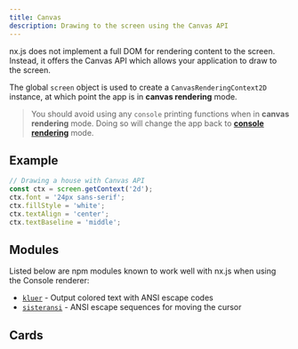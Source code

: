 ```yaml
---
title: Canvas
description: Drawing to the screen using the Canvas API
---
```


nx.js does not implement a full DOM for rendering content to the screen.
Instead, it offers the Canvas API which allows your application to draw to the screen.

The global `screen` object is used to create a `CanvasRenderingContext2D`
instance, at which point the app is in __canvas rendering__ mode.

> You should avoid using any `console` printing functions when in __canvas rendering__ mode.
> Doing so will change the app back to [__console rendering__](/docs/rendering/console) mode.

## Example

```js
// Drawing a house with Canvas API
const ctx = screen.getContext('2d');
ctx.font = '24px sans-serif';
ctx.fillStyle = 'white';
ctx.textAlign = 'center';
ctx.textBaseline = 'middle';
```

## Modules

Listed below are npm modules known to work well with nx.js when using the Console renderer:

* [`kluer`](https://github.com/lukeed/kleur) - Output colored text with ANSI escape codes
* [`sisteransi`](https://github.com/terkelg/sisteransi) - ANSI escape sequences for moving the cursor

## Cards

<Cards>
  <Card title="Learn about rendering to the screen using React" href="/docs/react" />
  <Card title="Learn about using custom fonts with the Canvas API" href="/docs/web/fonts" />
</Cards>
